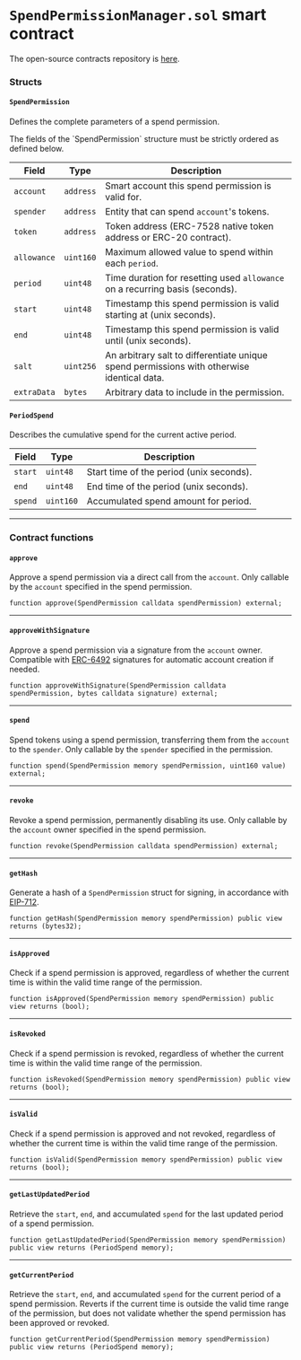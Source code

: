 
# `SpendPermissionManager.sol` smart contract

The open-source contracts repository is [here](https://github.com/coinbase/spend-permissions).

### Structs

#### `SpendPermission`

Defines the complete parameters of a spend permission.

<Callout type="warning">
  The fields of the `SpendPermission` structure must be strictly ordered as
  defined below.
</Callout>

| Field       | Type      | Description                                                                                |
| ----------- | --------- | ------------------------------------------------------------------------------------------ |
| `account`   | `address` | Smart account this spend permission is valid for.                                          |
| `spender`   | `address` | Entity that can spend `account`'s tokens.                                                  |
| `token`     | `address` | Token address (ERC-7528 native token address or ERC-20 contract).                          |
| `allowance` | `uint160` | Maximum allowed value to spend within each `period`.                                       |
| `period`    | `uint48`  | Time duration for resetting used `allowance` on a recurring basis (seconds).               |
| `start`     | `uint48`  | Timestamp this spend permission is valid starting at (unix seconds).                       |
| `end`       | `uint48`  | Timestamp this spend permission is valid until (unix seconds).                             |
| `salt`      | `uint256` | An arbitrary salt to differentiate unique spend permissions with otherwise identical data. |
| `extraData` | `bytes`   | Arbitrary data to include in the permission.                                               |

#### `PeriodSpend`

Describes the cumulative spend for the current active period.

| Field   | Type      | Description                              |
| ------- | --------- | ---------------------------------------- |
| `start` | `uint48`  | Start time of the period (unix seconds). |
| `end`   | `uint48`  | End time of the period (unix seconds).   |
| `spend` | `uint160` | Accumulated spend amount for period.     |

---

### Contract functions

#### `approve`

Approve a spend permission via a direct call from the `account`. Only callable by the `account` specified in the spend permission.

```solidity
function approve(SpendPermission calldata spendPermission) external;
```

---

#### `approveWithSignature`

Approve a spend permission via a signature from the `account` owner. Compatible with [ERC-6492](https://eips.ethereum.org/EIPS/eip-6492) signatures for automatic account creation if needed.

```solidity
function approveWithSignature(SpendPermission calldata spendPermission, bytes calldata signature) external;
```

---

#### `spend`

Spend tokens using a spend permission, transferring them from the `account` to the `spender`. Only callable by the `spender` specified in the permission.

```solidity
function spend(SpendPermission memory spendPermission, uint160 value) external;
```

---

#### `revoke`

Revoke a spend permission, permanently disabling its use. Only callable by the `account` owner specified in the spend permission.

```solidity
function revoke(SpendPermission calldata spendPermission) external;
```

---

#### `getHash`

Generate a hash of a `SpendPermission` struct for signing, in accordance with [EIP-712](https://github.com/ethereum/EIPs/blob/master/EIPS/eip-712.md).

```solidity
function getHash(SpendPermission memory spendPermission) public view returns (bytes32);
```

---

#### `isApproved`

Check if a spend permission is approved, regardless of whether the current time is within the valid time range of the permission.

```solidity
function isApproved(SpendPermission memory spendPermission) public view returns (bool);
```

---

#### `isRevoked`

Check if a spend permission is revoked, regardless of whether the current time is within the valid time range of the permission.

```solidity
function isRevoked(SpendPermission memory spendPermission) public view returns (bool);
```

---

#### `isValid`

Check if a spend permission is approved and not revoked, regardless of whether the current time is within the valid time range of the permission.

```solidity
function isValid(SpendPermission memory spendPermission) public view returns (bool);
```

---

#### `getLastUpdatedPeriod`

Retrieve the `start`, `end`, and accumulated `spend` for the last updated period of a spend permission.

```solidity
function getLastUpdatedPeriod(SpendPermission memory spendPermission) public view returns (PeriodSpend memory);
```

---

#### `getCurrentPeriod`

Retrieve the `start`, `end`, and accumulated `spend` for the current period of a spend permission.
Reverts if the current time is outside the valid time range of the permission, but does not validate whether the
spend permission has been approved or revoked.

```solidity
function getCurrentPeriod(SpendPermission memory spendPermission) public view returns (PeriodSpend memory);
```
